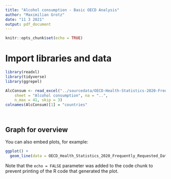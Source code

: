 ```yaml
---
title: "Alcohol consumption - Basic OECD Analysis"
author: "Maximilian Grotz"
date: "11 3 2021"
output: pdf_document
---
```


```r
knitr::opts_chunk$set(echo = TRUE)
```

# Import libraries and data


```r
library(readxl)
library(tidyverse)
library(ggrepel)

AlcConsum <- read_excel("../sourcedata/OECD-Health-Statistics-2020-Frequently-Requested-Data.xls", 
    sheet = "Alcohol consumption", na = "..", 
    n_max = 41, skip = 3)
colnames(AlcConsum)[1] = "countries"




```

## Graph for overview

You can also embed plots, for example:

```r
ggplot() +
  geom_line(data = OECD_Health_Statistics_2020_Frequently_Requested_Data, aes(x = ))


```

Note that the `echo = FALSE` parameter was added to the code chunk to prevent printing of the R code that generated the plot.
